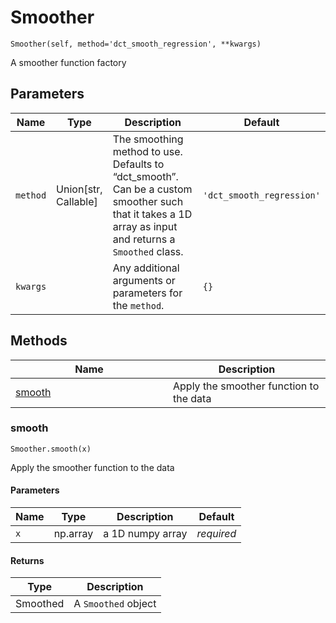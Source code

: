 # Smoother { #fasttrackpy.Smoother }

`Smoother(self, method='dct_smooth_regression', **kwargs)`

A smoother function factory

## Parameters

| Name     | Type                   | Description                                                                                                                                            | Default                   |
|----------|------------------------|--------------------------------------------------------------------------------------------------------------------------------------------------------|---------------------------|
| `method` | Union\[str, Callable\] | The smoothing method to use. Defaults to "dct_smooth". Can be a custom smoother such that it takes a 1D array as input and returns a `Smoothed` class. | `'dct_smooth_regression'` |
| `kwargs` |                        | Any additional arguments or parameters for the `method`.                                                                                               | `{}`                      |

## Methods

| Name | Description |
| --- | --- |
| [smooth](#fasttrackpy.Smoother.smooth) | Apply the smoother function to the data |

### smooth { #fasttrackpy.Smoother.smooth }

`Smoother.smooth(x)`

Apply the smoother function to the data

#### Parameters

| Name   | Type     | Description      | Default    |
|--------|----------|------------------|------------|
| `x`    | np.array | a 1D numpy array | _required_ |

#### Returns

| Type     | Description         |
|----------|---------------------|
| Smoothed | A `Smoothed` object |